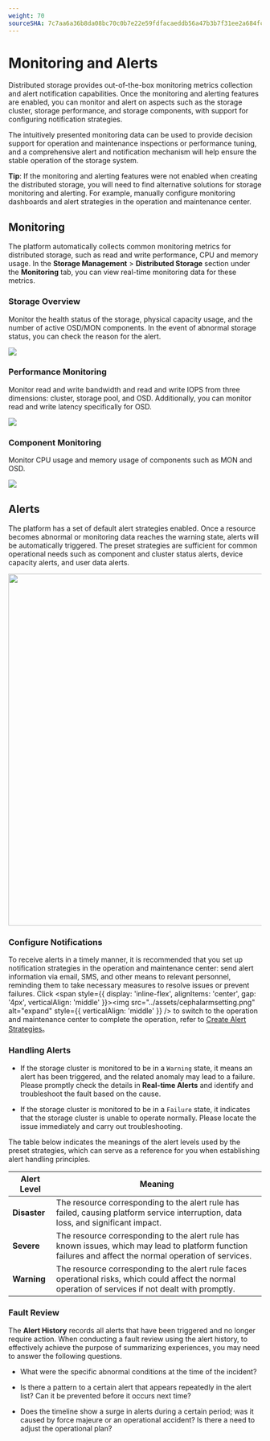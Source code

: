 ```yaml
---
weight: 70
sourceSHA: 7c7aa6a36b8da08bc70c0b7e22e59fdfacaeddb56a47b3b7f31ee2a684fc50db
---
```


# Monitoring and Alerts

Distributed storage provides out-of-the-box monitoring metrics collection and alert notification capabilities. Once the monitoring and alerting features are enabled, you can monitor and alert on aspects such as the storage cluster, storage performance, and storage components, with support for configuring notification strategies.

The intuitively presented monitoring data can be used to provide decision support for operation and maintenance inspections or performance tuning, and a comprehensive alert and notification mechanism will help ensure the stable operation of the storage system.

**Tip**: If the monitoring and alerting features were not enabled when creating the distributed storage, you will need to find alternative solutions for storage monitoring and alerting. For example, manually configure monitoring dashboards and alert strategies in the operation and maintenance center.

## Monitoring

The platform automatically collects common monitoring metrics for distributed storage, such as read and write performance, CPU and memory usage. In the **Storage Management** > **Distributed Storage** section under the **Monitoring** tab, you can view real-time monitoring data for these metrics.

### Storage Overview

Monitor the health status of the storage, physical capacity usage, and the number of active OSD/MON components. In the event of abnormal storage status, you can check the reason for the alert.

<img src="../assets/cephmonitor1.png" />

### Performance Monitoring

Monitor read and write bandwidth and read and write IOPS from three dimensions: cluster, storage pool, and OSD. Additionally, you can monitor read and write latency specifically for OSD.

<img src="../assets/cephmonitor2.png" />

### Component Monitoring

Monitor CPU usage and memory usage of components such as MON and OSD.

<img src="../assets/cephmonitor3.png" />

## Alerts

The platform has a set of default alert strategies enabled. Once a resource becomes abnormal or monitoring data reaches the warning state, alerts will be automatically triggered. The preset strategies are sufficient for common operational needs such as component and cluster status alerts, device capacity alerts, and user data alerts.

<img src="../assets/cephalarmmitigating.png" width="700" />

### Configure Notifications

To receive alerts in a timely manner, it is recommended that you set up notification strategies in the operation and maintenance center: send alert information via email, SMS, and other means to relevant personnel, reminding them to take necessary measures to resolve issues or prevent failures. Click <span style={{ display: 'inline-flex', alignItems: 'center', gap: '4px', verticalAlign: 'middle' }}><img src="../assets/cephalarmsetting.png" alt="expand" style={{ verticalAlign: 'middle' }} /> <span> to switch to the operation and maintenance center to complete the operation, refer to [Create Alert Strategies]()。</span></span>

### Handling Alerts

- If the storage cluster is monitored to be in a `Warning` state, it means an alert has been triggered, and the related anomaly may lead to a failure. Please promptly check the details in **Real-time Alerts** and identify and troubleshoot the fault based on the cause.

- If the storage cluster is monitored to be in a `Failure` state, it indicates that the storage cluster is unable to operate normally. Please locate the issue immediately and carry out troubleshooting.

The table below indicates the meanings of the alert levels used by the preset strategies, which can serve as a reference for you when establishing alert handling principles.

| Alert Level   | Meaning                                   |
| ------ | ------------------------------------ |
| **Disaster** | The resource corresponding to the alert rule has failed, causing platform service interruption, data loss, and significant impact.  |
| **Severe** | The resource corresponding to the alert rule has known issues, which may lead to platform function failures and affect the normal operation of services. |
| **Warning** | The resource corresponding to the alert rule faces operational risks, which could affect the normal operation of services if not dealt with promptly.   |

### Fault Review

The **Alert History** records all alerts that have been triggered and no longer require action. When conducting a fault review using the alert history, to effectively achieve the purpose of summarizing experiences, you may need to answer the following questions.

- What were the specific abnormal conditions at the time of the incident?

- Is there a pattern to a certain alert that appears repeatedly in the alert list? Can it be prevented before it occurs next time?

- Does the timeline show a surge in alerts during a certain period; was it caused by force majeure or an operational accident? Is there a need to adjust the operational plan?
